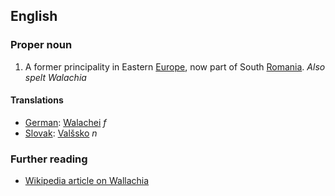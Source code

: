 ==English==

===Proper noun===

#A former principality in Eastern [[Europe]], now part of South [[Romania]]. ''Also spelt Walachia''

====Translations====
*[[German]]: [[Walachei]] ''f''
*[[Slovak]]: [[Valšsko]] ''n''

===Further reading===
*[[en:Wallachia|Wikipedia article on Wallachia]]